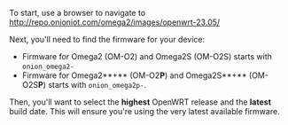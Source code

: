 To start, use a browser to navigate to http://repo.onioniot.com/omega2/images/openwrt-23.05/ <!-- TODO: update with OPENWRT_VERSION variable -->

Next, you'll need to find the firmware for your device:

* Firmware for Omega2 (OM-O2) and Omega2S (OM-O2S) starts with `onion_omega2-`
* Firmware for Omega2**+** (OM-O2**P**) and Omega2S**+** (OM-O2S**P**) starts with `onion_omega2p-`.

Then, you'll want to select the **highest** OpenWRT release and the **latest** build date. This will ensure you're using the very latest available firmware.